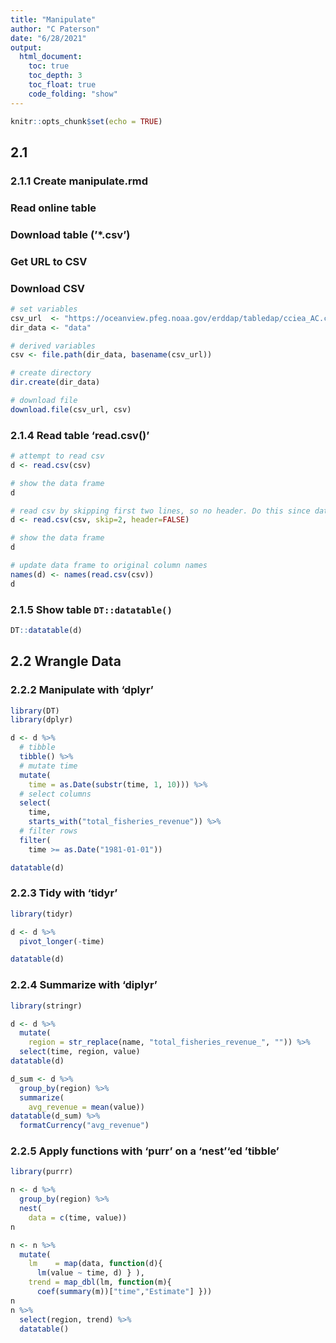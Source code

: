 ```yaml
---
title: "Manipulate"
author: "C Paterson"
date: "6/28/2021"
output: 
  html_document: 
    toc: true
    toc_depth: 3
    toc_float: true
    code_folding: "show"
---
```


```r
knitr::opts_chunk$set(echo = TRUE)
```

## 2.1 

### 2.1.1 Create manipulate.rmd

### Read online table

### Download table ('*.csv')

### Get URL to CSV
### Download CSV

```r
# set variables
csv_url  <- "https://oceanview.pfeg.noaa.gov/erddap/tabledap/cciea_AC.csv"
dir_data <- "data"

# derived variables
csv <- file.path(dir_data, basename(csv_url))

# create directory
dir.create(dir_data)

# download file
download.file(csv_url, csv)
```
### 2.1.4 Read table 'read.csv()'

```r
# attempt to read csv
d <- read.csv(csv)

# show the data frame
d

# read csv by skipping first two lines, so no header. Do this since data has two lines of header and we don't want the second line of header to be counted as a row in the table.
d <- read.csv(csv, skip=2, header=FALSE)

# show the data frame
d

# update data frame to original column names
names(d) <- names(read.csv(csv))
d
```

### 2.1.5 Show table `DT::datatable()`
```r
DT::datatable(d)
```

## 2.2 Wrangle Data

### 2.2.2 Manipulate with 'dplyr'

```r
library(DT)
library(dplyr)

d <- d %>% 
  # tibble
  tibble() %>% 
  # mutate time
  mutate(
    time = as.Date(substr(time, 1, 10))) %>% 
  # select columns
  select(
    time, 
    starts_with("total_fisheries_revenue")) %>% 
  # filter rows
  filter(
    time >= as.Date("1981-01-01"))

datatable(d)
```

### 2.2.3 Tidy with 'tidyr'

```r
library(tidyr)

d <- d %>% 
  pivot_longer(-time)

datatable(d)
```

### 2.2.4 Summarize with 'diplyr'

```r
library(stringr)

d <- d %>% 
  mutate(
    region = str_replace(name, "total_fisheries_revenue_", "")) %>% 
  select(time, region, value)
datatable(d)

d_sum <- d %>% 
  group_by(region) %>% 
  summarize(
    avg_revenue = mean(value))
datatable(d_sum) %>% 
  formatCurrency("avg_revenue")
```

### 2.2.5 Apply functions with 'purr' on a 'nest''ed 'tibble'

```r
library(purrr)

n <- d %>% 
  group_by(region) %>% 
  nest(
    data = c(time, value))
n

n <- n %>% 
  mutate(
    lm    = map(data, function(d){
      lm(value ~ time, d) } ),
    trend = map_dbl(lm, function(m){
      coef(summary(m))["time","Estimate"] }))
n
n %>% 
  select(region, trend) %>% 
  datatable()
```


